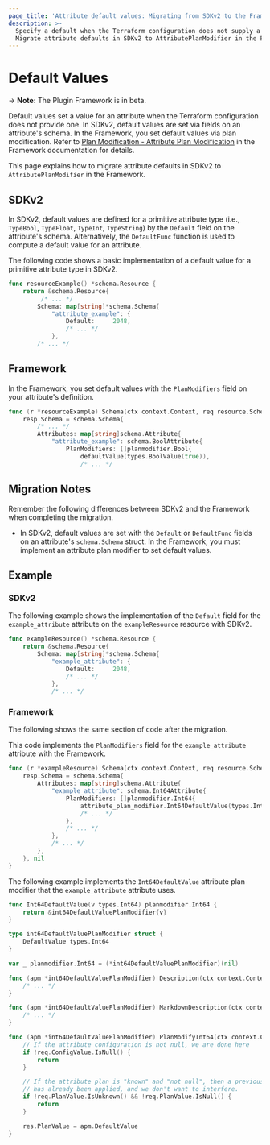 ```yaml
---
page_title: 'Attribute default values: Migrating from SDKv2 to the Framework'
description: >-
  Specify a default when the Terraform configuration does not supply a value for attributes.
  Migrate attribute defaults in SDKv2 to AttributePlanModifier in the Framework.
---
```


# Default Values

-> **Note:** The Plugin Framework is in beta.

Default values set a value for an attribute when the Terraform configuration does not provide one. In SDKv2, default
values are set via fields on an attribute's schema. In the Framework, you set default values via plan modification.
Refer to
[Plan Modification - Attribute Plan Modification](/plugin/framework/resources/plan-modification#attribute-plan-modification)
in the Framework documentation for details.

This page explains how to migrate attribute defaults in SDKv2 to `AttributePlanModifier` in the Framework.

## SDKv2

In SDKv2, default values are defined for a primitive attribute type (i.e., `TypeBool`, `TypeFloat`, `TypeInt`,
`TypeString`) by the `Default` field on the attribute's schema. Alternatively, the `DefaultFunc` function is used to
compute a default value for an attribute.

The following code shows a basic implementation of a default value for a primitive attribute type in SDKv2.

```go
func resourceExample() *schema.Resource {
    return &schema.Resource{
         /* ... */
        Schema: map[string]*schema.Schema{
            "attribute_example": {
                Default:     2048,
                /* ... */
            },
        /* ... */
```

## Framework

In the Framework, you set default values with the `PlanModifiers` field on your attribute's definition.

```go
func (r *resourceExample) Schema(ctx context.Context, req resource.SchemaRequest, resp *resource.SchemaResponse) {
    resp.Schema = schema.Schema{
        /* ... */
        Attributes: map[string]schema.Attribute{
            "attribute_example": schema.BoolAttribute{
                PlanModifiers: []planmodifier.Bool{
                    defaultValue(types.BoolValue(true)),
                    /* ... */
```

## Migration Notes

Remember the following differences between SDKv2 and the Framework when completing the migration.

- In SDKv2, default values are set with the `Default` or `DefaultFunc` fields on an attribute's `schema.Schema` struct.
In the Framework, you must implement an attribute plan modifier to set default values.

## Example

### SDKv2

The following example shows the implementation of the `Default` field for the
`example_attribute` attribute on the `exampleResource` resource with SDKv2.

```go
func exampleResource() *schema.Resource {
    return &schema.Resource{
        Schema: map[string]*schema.Schema{
            "example_attribute": {
                Default:     2048,
                /* ... */
            },
            /* ... */
```

### Framework

The following shows the same section of code after the migration.

This code implements the `PlanModifiers` field for the `example_attribute` attribute with the Framework.

```go
func (r *exampleResource) Schema(ctx context.Context, req resource.SchemaRequest, resp *resource.SchemaResponse) {
    resp.Schema = schema.Schema{
        Attributes: map[string]schema.Attribute{
            "example_attribute": schema.Int64Attribute{
                PlanModifiers: []planmodifier.Int64{
                    attribute_plan_modifier.Int64DefaultValue(types.Int64Value(2048)),
                    /* ... */
                },
                /* ... */
            },
            /* ... */
        },
    }, nil
}
```

The following example implements the `Int64DefaultValue` attribute plan modifier
that the `example_attribute` attribute uses.

```go
func Int64DefaultValue(v types.Int64) planmodifier.Int64 {
    return &int64DefaultValuePlanModifier{v}
}

type int64DefaultValuePlanModifier struct {
    DefaultValue types.Int64
}

var _ planmodifier.Int64 = (*int64DefaultValuePlanModifier)(nil)

func (apm *int64DefaultValuePlanModifier) Description(ctx context.Context) string {
    /* ... */
}

func (apm *int64DefaultValuePlanModifier) MarkdownDescription(ctx context.Context) string {
    /* ... */
}

func (apm *int64DefaultValuePlanModifier) PlanModifyInt64(ctx context.Context, req planmodifier.Int64Request, res *planmodifier.Int64Response) {
    // If the attribute configuration is not null, we are done here
    if !req.ConfigValue.IsNull() {
        return
    }

    // If the attribute plan is "known" and "not null", then a previous plan modifier in the sequence
    // has already been applied, and we don't want to interfere.
    if !req.PlanValue.IsUnknown() && !req.PlanValue.IsNull() {
        return
    }

    res.PlanValue = apm.DefaultValue
}
```
